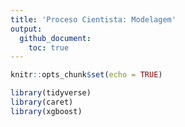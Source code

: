 ```yaml
---
title: 'Proceso Cientista: Modelagem'
output:
  github_document:
    toc: true
---
```


```r
knitr::opts_chunk$set(echo = TRUE)
```

```r
library(tidyverse)
library(caret)
library(xgboost)
```
